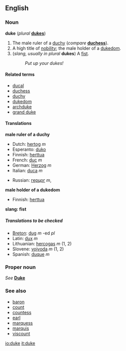 {{See|Duke}}
==English==
=== Noun ===
'''duke''' (''plural'' '''[[dukes]]''')

#The male ruler of a [[duchy]] (''compare'' '''[[duchess]]''').
#A high title of [[nobility]]; the male holder of a [[dukedom]].
#(''slang, usually in plural'' '''dukes''') A [[fist]].
#:''Put up your dukes!''
{{Wikipedia}}

====Related terms====
*[[ducal]]
*[[duchess]]
*[[duchy]]
*[[dukedom]]
*[[archduke]]
*[[grand duke]]

====Translations====

'''male ruler of a duchy'''
{{top}}
<!--Put translations for languages from A to I here-->
*Dutch: [[hertog]] ''m''
*Esperanto: [[duko]]
*Finnish: [[herttua]]
*French: [[duc]] ''m''
*German: [[Herzog]] ''m''
*Italian: [[duca]] ''m''
{{mid}}
<!--Put translations for languages from J to Z here-->
*Russian: [[герцог]] ''m'',
{{bottom}}

'''male holder of a dukedom'''
{{top}}
<!--Put translations for languages from A to I here-->
*Finnish: [[herttua]]
{{mid}}
<!--Put translations for languages from J to Z here-->
{{bottom}}

'''slang: fist'''
{{top}}
<!--Put translations for languages from A to I here-->
{{mid}}
<!--Put translations for languages from J to Z here-->
{{bottom}}

=====Translations to be checked=====
<!--Remove this section once all of the translations below have been moved into the tables above.-->
{{checktrans}}

*[[Breton]]: [[dug]] ''m'' -ed ''pl''
*Latin: [[dux]] ''m''
*Lithuanian: [[hercogas]] ''m'' (1, 2)
*Slovene: [[vojvoda]] ''m'' (1, 2)
*Spanish: [[duque]] ''m''

===Proper noun===
''See'' '''[[Duke]]'''
<!-- was this vandalism?
===Verb===
'''to duke'''
#: ''(slang)'' to fuck in the ass.
-->

===See also===
*[[baron]]
*[[count]]
*[[countess]]
*[[earl]]
*[[marquess]]
*[[marquis]]
*[[viscount]]

[[io:duke]]
[[it:duke]]